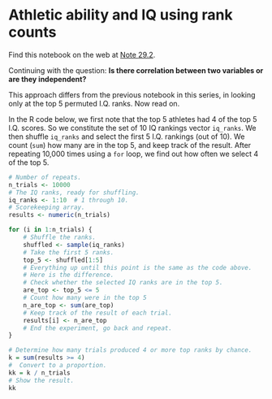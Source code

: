# Athletic ability and IQ using rank counts


Find this notebook on the web at
<a class="quarto-xref" href="https://resampling-stats.github.io/edition-3-r/correlation_causation.html#nte-athlete_iq_rank_count">Note <span>29.2</span></a>.

Continuing with the question: **Is there correlation between two
variables or are they independent?**

This approach differs from the previous notebook in this series, in
looking only at the top 5 permuted I.Q. ranks. Now read on.

In the R code below, we first note that the top 5 athletes had 4 of the
top 5 I.Q. scores. So we constitute the set of 10 IQ rankings vector
`iq_ranks`. We then shuffle `iq_ranks` and select the first 5 I.Q.
rankings (out of 10). We count (`sum`) how many are in the top 5, and
keep track of the result. After repeating 10,000 times using a `for`
loop, we find out how often we select 4 of the top 5.

```r
# Number of repeats.
n_trials <- 10000
# The IQ ranks, ready for shuffling.
iq_ranks <- 1:10  # 1 through 10.
# Scorekeeping array.
results <- numeric(n_trials)

for (i in 1:n_trials) {
    # Shuffle the ranks.
    shuffled <- sample(iq_ranks)
    # Take the first 5 ranks.
    top_5 <- shuffled[1:5]
    # Everything up until this point is the same as the code above.
    # Here is the difference.
    # Check whether the selected IQ ranks are in the top 5.
    are_top <- top_5 <= 5
    # Count how many were in the top 5
    n_are_top <- sum(are_top)
    # Keep track of the result of each trial.
    results[i] <- n_are_top
    # End the experiment, go back and repeat.
}

# Determine how many trials produced 4 or more top ranks by chance.
k = sum(results >= 4)
#  Convert to a proportion.
kk = k / n_trials
# Show the result.
kk
```
